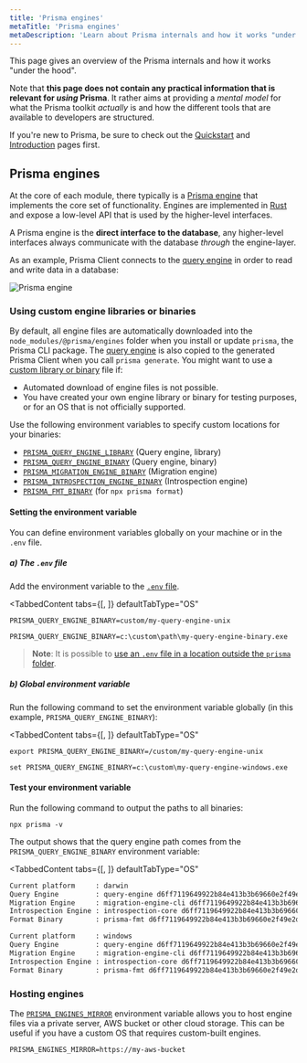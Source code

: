 ```yaml
---
title: 'Prisma engines'
metaTitle: 'Prisma engines'
metaDescription: 'Learn about Prisma internals and how it works "under the hood". Prisma tools are based on an engine-layer which manages the communication with the database.'
---
```


<TopBlock>

This page gives an overview of the Prisma internals and how it works "under the hood".

Note that **this page does not contain any practical information that is relevant for _using_ Prisma**. It rather aims at providing a _mental model_ for what the Prisma toolkit _actually_ is and how the different tools that are available to developers are structured.

If you're new to Prisma, be sure to check out the [Quickstart](/getting-started/quickstart) and [Introduction](/concepts/overview/what-is-prisma) pages first.

</TopBlock>

## Prisma engines

At the core of each module, there typically is a [Prisma engine](https://github.com/prisma/prisma-engines) that implements the core set of functionality. Engines are implemented in [Rust](https://www.rust-lang.org/) and expose a low-level API that is used by the higher-level interfaces.

A Prisma engine is the **direct interface to the database**, any higher-level interfaces always communicate with the database _through_ the engine-layer.

As an example, Prisma Client connects to the [query engine](/concepts/components/prisma-engines/query-engine) in order to read and write data in a database:

![Prisma engine](https://res.cloudinary.com/prismaio/image/upload/v1628764928/docs/I8do25A_ynswyd.png)

### Using custom engine libraries or binaries

By default, all engine files are automatically downloaded into the `node_modules/@prisma/engines` folder when you install or update `prisma`, the Prisma CLI package. The [query engine](/concepts/components/prisma-engines/query-engine) is also copied to the generated Prisma Client when you call `prisma generate`.
You might want to use a [custom library or binary](https://github.com/prisma/prisma-engines) file if:

- Automated download of engine files is not possible.
- You have created your own engine library or binary for testing purposes, or for an OS that is not officially supported.

Use the following environment variables to specify custom locations for your binaries:

- [`PRISMA_QUERY_ENGINE_LIBRARY`](/reference/api-reference/environment-variables-reference#prisma_query_engine_library) <span class="api"></span> (Query engine, library)
- [`PRISMA_QUERY_ENGINE_BINARY`](/reference/api-reference/environment-variables-reference#prisma_query_engine_binary) <span class="api"></span> (Query engine, binary)
- [`PRISMA_MIGRATION_ENGINE_BINARY`](/reference/api-reference/environment-variables-reference#prisma_migration_engine_binary) <span class="api"></span> (Migration engine)
- [`PRISMA_INTROSPECTION_ENGINE_BINARY`](/reference/api-reference/environment-variables-reference#prisma_introspection_engine_binary) <span class="api"></span> (Introspection engine)
- [`PRISMA_FMT_BINARY`](/reference/api-reference/environment-variables-reference#prisma_fmt_binary) <span class="api"></span> (for `npx prisma format`)

#### Setting the environment variable

You can define environment variables globally on your machine or in the `.env` file.

##### a) The `.env` file

Add the environment variable to the [`.env` file](/guides/development-environment/environment-variables#using-env-files).

<TabbedContent
  tabs={[<FileWithIcon defaultKey="unix" text="Unix, macOS" icon="code"/>, <FileWithIcon defaultKey="windows" text="Windows" icon="display"/>]}
  defaultTabType="OS"
>

<tab>

```
PRISMA_QUERY_ENGINE_BINARY=custom/my-query-engine-unix
```

</tab>
<tab>

```
PRISMA_QUERY_ENGINE_BINARY=c:\custom\path\my-query-engine-binary.exe
```

</tab>
</TabbedContent>

> **Note**: It is possible to [use an `.env` file in a location outside the `prisma` folder](/guides/development-environment/environment-variables/managing-env-files-and-setting-variables).

##### b) Global environment variable

Run the following command to set the environment variable globally (in this example, `PRISMA_QUERY_ENGINE_BINARY`):

<TabbedContent
  tabs={[<FileWithIcon defaultKey="unix" text="Unix, macOS" icon="code"/>, <FileWithIcon defaultKey="windows" text="Windows" icon="display"/>]}
  defaultTabType="OS"
>

   <tab>

```terminal copy
export PRISMA_QUERY_ENGINE_BINARY=/custom/my-query-engine-unix
```

   </tab>

   <tab>

```terminal copy
set PRISMA_QUERY_ENGINE_BINARY=c:\custom\my-query-engine-windows.exe
```

   </tab>

</TabbedContent>

#### Test your environment variable

Run the following command to output the paths to all binaries:

```terminal copy
npx prisma -v
```

The output shows that the query engine path comes from the `PRISMA_QUERY_ENGINE_BINARY` environment variable:

<TabbedContent
  tabs={[<FileWithIcon defaultKey="unix" text="Unix, macOS" icon="code"/>, <FileWithIcon defaultKey="windows" text="Windows" icon="display"/>]}
  defaultTabType="OS"
>

   <tab>

```sh highlight=2;normal
Current platform     : darwin
Query Engine         : query-engine d6ff7119649922b84e413b3b69660e2f49e2ddf3 (at /custom/my-query-engine-unix)
Migration Engine     : migration-engine-cli d6ff7119649922b84e413b3b69660e2f49e2ddf3 (at /myproject/node_modules/@prisma/engines/migration-engine-unix)
Introspection Engine : introspection-core d6ff7119649922b84e413b3b69660e2f49e2ddf3 (at /myproject/node_modules/@prisma/engines/introspection-engine-unix)
Format Binary        : prisma-fmt d6ff7119649922b84e413b3b69660e2f49e2ddf3 (at /myproject/node_modules/@prisma/engines/prisma-fmt-unix)
```

   </tab>
   <tab>

```sh highlight=2;normal
Current platform     : windows
Query Engine         : query-engine d6ff7119649922b84e413b3b69660e2f49e2ddf3 (at c:\custom\my-query-engine-windows.exe)
Migration Engine     : migration-engine-cli d6ff7119649922b84e413b3b69660e2f49e2ddf3 (at c:\myproject\node_modules\@prisma\engines\migration-engine-windows.exe)
Introspection Engine : introspection-core d6ff7119649922b84e413b3b69660e2f49e2ddf3 (at c:\myproject\node_modules\@prisma\engines\introspection-engine-windows.exe)
Format Binary        : prisma-fmt d6ff7119649922b84e413b3b69660e2f49e2ddf3 (at c:\myproject\node_modules\@prisma\engines\prisma-fmt-windows.exe)
```

   </tab>

</TabbedContent>

### Hosting engines

The [`PRISMA_ENGINES_MIRROR`](/reference/api-reference/environment-variables-reference#prisma_engines_mirror) <span class="api"></span> environment variable allows you to host engine files via a private server, AWS bucket or other cloud storage.
This can be useful if you have a custom OS that requires custom-built engines.

```terminal copy
PRISMA_ENGINES_MIRROR=https://my-aws-bucket
```
